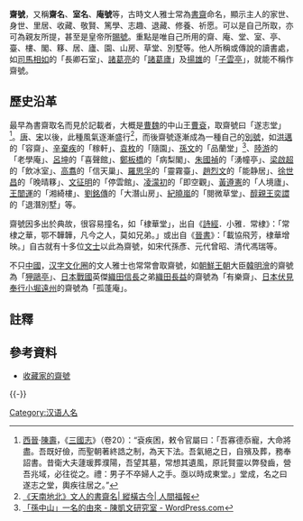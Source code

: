 '''齋號'''，又稱'''齋名'''、'''室名'''、'''庵號'''等，古時文人雅士常為[[書齋|書齋]]命名，顯示主人的家世、身世、里居、收藏、敬賢、篤學、志趣、退藏、修養、祈愿。可以是自己所取，亦可為親友所提，甚至是皇帝所[[賜號|賜號]]。重點是唯自己所用的齋、庵、堂、室、亭、臺、樓、閣、簃、居、廬、園、山房、草堂、別墅等。他人所稱或傳說的讀書處，如[[司馬相如|司馬相如]]的「長卿石室」、[[諸葛亮|諸葛亮]]的「[[諸葛廬|諸葛廬]]」及[[揚雄|揚雄]]的「[[子雲亭|子雲亭]]」，就能不稱作齋號。

==歷史沿革==
最早為書齋取名而見於記載者，大概是[[曹魏|曹魏]]的中山王[[曹袞|曹袞]]，取齋號曰「遂志堂」<ref>[[西晉|西晉]]·[[陳壽|陳壽]]，《[[三國志|三國志]]》（卷20）：“袞疾困，敕令官屬曰：「吾寡德忝寵，大命將盡。吾既好儉，而聖朝著終誥之制，為天下法。吾氣絕之日，自殯及葬，務奉詔書。昔衛大夫蘧瑗葬濮陽，吾望其墓，常想其遺風，原託賢靈以弊發齒，營吾兆域，必往從之。禮：男子不卒婦人之手。亟以時成東堂。」堂成，名之曰遂志之堂，輿疾往居之。”</ref>。[[唐|唐]]、[[宋|宋]]以後，此種風氣逐漸盛行<ref>[https://www.merit-times.com.tw/NewsPage.aspx?unid=157669 《天南地北》文人的書齋名| 縱橫古今| 人間福報]</ref>，而後齋號逐漸成為一種自己的[[別號|別號]]，如[[洪邁|洪邁]]的「容齋」、[[辛棄疾|辛棄疾]]的「稼軒」、[[袁枚|袁枚]]的「隨園」、[[孫文|孫文]]的「品蘭堂」<ref>[https://jonathanovsky.wordpress.com/2016/11/16/「孫中山」一名的由來/ 「孫中山」一名的由來 - 陳凱文研究室 - WordPress.com]</ref>、[[陸游|陸游]]的「老學庵」、[[呂坤|呂坤]]的「喜聲館」、[[鄭板橋|鄭板橋]]的「病梨閣」、[[朱國禎|朱國禎]]的「湧幢亭」、[[梁啟超|梁啟超]]的「飲冰室」、[[高翥|高翥]]的「信天巢」、[[羅思孚|羅思孚]]的「靈霧臺」、[[趙烈文|趙烈文]]的「能静居」、[[徐世昌|徐世昌]]的「晚晴簃」、[[文征明|文征明]]的「停雲館」、[[凌濛初|凌濛初]]的「即空觀」、[[黃遵憲|黃遵憲]]的「人境廬」、[[王闓運|王闓運]]的「湘綺樓」、[[劉銘傳|劉銘傳]]的「大潛山房」、[[紀曉嵐|紀曉嵐]]的「閱微草堂」、[[奕譞|醇親王奕譞]]的「退潛別墅」等。

齋號因多出於典故，很容易撞名，如「棣華堂」，出自《[[詩經|詩經]]．小雅．常棣》：「常棣之華，鄂不韡韡，凡今之人，莫如兄弟。」或出自《[[晉書|晉書]]》：「載協飛芳，棣華增映。」自古就有十多位[[文士|文士]]以此為齋號，如宋代孫彥、元代曾昭、清代馮瑞等。

不只[[中國|中國]]，[[汉字文化圈|汉字文化圈]]的文人雅士也常常會取齋號，如[[朝鮮王朝|朝鮮王朝]]大臣[[韓明澮|韓明澮]]的齋號為「[[狎鷗亭|狎鷗亭]]」、[[日本戰國|日本戰國]]英傑[[織田信長|織田信長]]之弟[[織田長益|織田長益]]的齋號為「有樂齋」、[[日本|日本]][[伏見奉行|伏見奉行]][[小堀遠州|小堀遠州]]的齋號為「孤蓬庵」。

==註釋==
{{reflist}}

==參考資料==
*[http://people.com.cn/BIG5/paper39/3915/469012.html 收藏家的齋號]
{{-}}
{{汉字文化圈对人的称谓|index=BZ}}

[[Category:汉语人名|Category:汉语人名]]